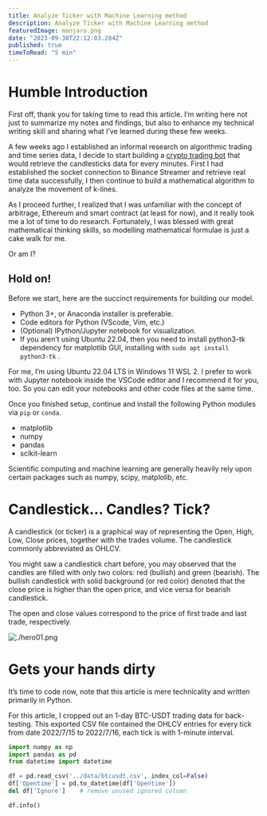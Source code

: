 ```yaml
---
title: Analyze Ticker with Machine Learning method
description: Analyze Ticker with Machine Learning method
featuredImage: manjaro.png
date: "2023-09-30T22:12:03.284Z"
published: true
timeToRead: "5 min"
---
```


# Humble Introduction

First off, thank you for taking time to read this article. I’m writing here not just to summarize my notes and findings, but also to enhance my technical writing skill and sharing what I’ve learned during these few weeks.

A few weeks ago I established an informal research on algorithmic trading and time series data, I decide to start building a [crypto trading bot](https://github.com/pehcy/binoculars) that would retrieve the candlesticks data for every minutes. First I had established the socket connection to Binance Streamer and retrieve real time data successfully, I then continue to build a mathematical algorithm to analyze the movement of k-lines.

As I proceed further, I realized that I was unfamiliar with the concept of arbitrage, Ethereum and smart contract (at least for now), and it really took me a lot of time to do research. Fortunately, I was blessed with great mathematical thinking skills, so modelling mathematical formulae is just a cake walk for me. 

Or am I?

## Hold on!

Before we start, here are the succinct requirements for building our model.

- Python 3+, or Anaconda installer is preferable.
- Code editors for Python (VScode, Vim, etc.)
- (Optional) IPython/Jupyter notebook for visualization.
- If you aren’t using Ubuntu 22.04, then you need to install python3-tk dependency for matplotlib GUI, installing with `sudo apt install python3-tk` .

For me, I’m using Ubuntu 22.04 LTS in Windows 11 WSL 2. I prefer to work with Jupyter notebook inside the VSCode editor and I recommend it for you, too. So you can edit your notebooks and other code files at the same time.

Once you finished setup, continue and install the following Python modules via `pip` or `conda`.

- matplotlib
- numpy
- pandas
- scikit-learn

Scientific computing and machine learning are generally heavily rely upon certain packages such as numpy, scipy, matplolib, etc. 

# Candlestick… Candles? Tick?

A candlestick (or ticker) is a graphical way of representing the Open, High, Low, Close prices, together with the trades volume. The candlestick commonly abbreviated as OHLCV. 

You might saw a candlestick chart before, you may observed that the candles are filled with only two colors: red (bullish) and green (bearish). The bullish candlestick with solid background (or red color) denoted that the close price is higher than the open price, and vice versa for bearish candlestick. 

The open and close values correspond to the price of first trade and last trade, respectively.

![./hero01.png](./hero01.png)

# Gets your hands dirty

It’s time to code now, note that this article is mere technicality and written primarily in Python.  

For this article, I cropped out an 1-day BTC-USDT trading data for back-testing. This exported CSV file contained the OHLCV entries for every tick from date 2022/7/15 to 2022/7/16, each tick is with 1-minute interval.

```python
import numpy as np
import pandas as pd
from datetime import datetime

df = pd.read_csv('../data/btcusdt.csv', index_col=False)
df['Opentime'] = pd.to_datetime(df['Opentime'])
del df['Ignore']    # remove unused ignored column

df.info()
```